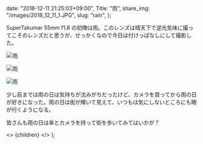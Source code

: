 
  date: "2018-12-11 21:25:03+09:00",
  Title: "雨",
  share_img: "/images/2018_12_11_1.JPG",
  slug: "rain",
};

SuperTakumar 55mm f1.8 の初陣は雨。このレンズは晴天下で逆光気味に撮ってこそのレンズだと思うが、せっかくなので今日は付けっぱなしにして撮影した。

![雨](/images/2018_12_11_2.JPG)

![雨](/images/2018_12_11_1.JPG)

![雨](/images/2018_12_11_3.JPG)

少し前までは雨の日は気持ちが沈みがちだったけど、カメラを買ってから雨の日が好きになった。雨の日は街が輝いて見えて、いつもは気にしないところにも眼が行くようになる。

皆さんも雨の日は傘とカメラを持って街を歩いてみてはいかが？

  <>
    <Head>
      <title>{meta.Title} | 異郷好実</title>
    </Head>
    <PostLayout meta={meta}>{children}</PostLayout>
  </>
);

